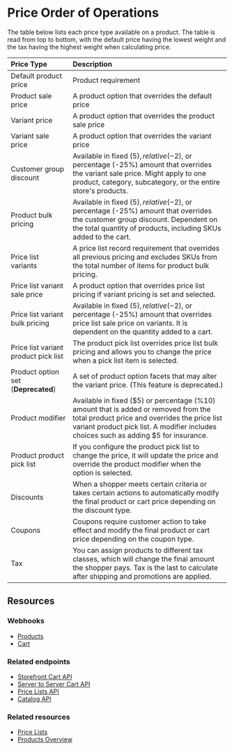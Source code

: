 # Price Order of Operations

The table below lists each price type available on a product. The table is read from top to bottom, with the default price having the lowest weight and the tax having the highest weight when calculating price.  

| Price Type | Description |
|:--|:--|
| Default product price | Product requirement |
| Product sale price | A product option that overrides the default price |  
| Variant price | A product option that overrides the product sale price |
| Variant sale price | A product option that overrides the variant price |
| Customer group discount | Available in fixed ($5), relative (-$2), or percentage (-25%) amount that overrides the variant sale price. Might apply to one product, category, subcategory, or the entire store's products. |
| Product bulk pricing | Available in fixed ($5), relative (-$2), or percentage (-25%) amount that overrides the customer group discount. Dependent on the total quantity of products, including SKUs added to the cart. |
| Price list variants | A price list record requirement that overrides all previous pricing and excludes SKUs from the total number of items for product bulk pricing. 
| Price list variant sale price | A product option that overrides price list pricing if variant pricing is set and selected. |
| Price list variant bulk pricing | Available in fixed ($5), relative (-$2), or percentage (-25%) amount that overrides price list sale price on variants. It is dependent on the quantity added to a cart. | 
| Price list variant product pick list | The product pick list overrides price list bulk pricing and allows you to change the price when a pick list item is selected. | 
| Product option set (**Deprecated**)| A set of product option facets that may alter the variant price. (This feature is deprecated.) |
| Product modifier | Available in fixed ($5) or percentage (%10) amount that is added or removed from the total product price and overrides the price list variant product pick list. A modifier includes choices such as adding $5 for insurance. |
| Product product pick list | If you configure the product pick list to change the price, it will update the price and override the product modifier when the option is selected. |
Discounts | When a shopper meets certain criteria or takes certain actions to automatically modify the final product or cart price depending on the discount type. |
| Coupons | Coupons require customer action to take effect and modify the final product or cart price depending on the coupon type. |
| Tax | You can assign products to different tax classes, which will change the final amount the shopper pays. Tax is the last to calculate after shipping and promotions are applied. |

## Resources

### Webhooks
* [Products](/api-docs/store-management/webhooks/events#products)
* [Cart](/api-docs/store-managment/webhooks/events#carts)

### Related endpoints
* [Storefront Cart API](/api-reference/cart-checkout/storefront-cart-api) 
* [Server to Server Cart API](/api-reference/cart-checkout/server-server-cart-api)
* [Price Lists API](/api-reference/catalog/pricelists-api)
* [Catalog API](/docs/rest-management/catalog)

### Related resources
* [Price Lists](/api-docs/catalog/price-list-overview)
* [Products Overview](/api-docs/catalog/products-overview#products-overview)

